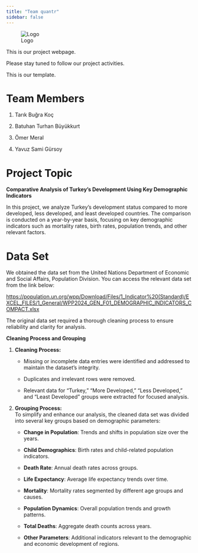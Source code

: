 ```yaml
---
title: "Team quantr"
sidebar: false 
---
```

![Logo]("images/indir.jpg")

This is our project webpage.

Please stay tuned to follow our project activities.

This is our template.

# Team Members

1.  Tarık Buğra Koç

2.  Batuhan Turhan Büyükkurt

3.  Ömer Meral

4.  Yavuz Sami Gürsoy

# Project Topic

**Comparative Analysis of Turkey's Development Using Key Demographic Indicators**

In this project, we analyze Turkey's development status compared to more developed, less developed, and least developed countries. The comparison is conducted on a year-by-year basis, focusing on key demographic indicators such as mortality rates, birth rates, population trends, and other relevant factors.

# Data Set

We obtained the data set from the United Nations Department of Economic and Social Affairs, Population Division. You can access the relevant data set from the link below:

<https://population.un.org/wpp/Download/Files/1_Indicator%20(Standard)/EXCEL_FILES/1_General/WPP2024_GEN_F01_DEMOGRAPHIC_INDICATORS_COMPACT.xlsx>

The original data set required a thorough cleaning process to ensure reliability and clarity for analysis.

**Cleaning Process and Grouping**

1.  **Cleaning Process:**

    -   Missing or incomplete data entries were identified and addressed to maintain the dataset's integrity.

    -   Duplicates and irrelevant rows were removed.

    -   Relevant data for "Turkey," "More Developed," "Less Developed," and "Least Developed" groups were extracted for focused analysis.

2.  **Grouping Process:**\
    To simplify and enhance our analysis, the cleaned data set was divided into several key groups based on demographic parameters:

    -   **Change in Population**: Trends and shifts in population size over the years.

    -   **Child Demographics**: Birth rates and child-related population indicators.

    -   **Death Rate**: Annual death rates across groups.

    -   **Life Expectancy**: Average life expectancy trends over time.

    -   **Mortality**: Mortality rates segmented by different age groups and causes.

    -   **Population Dynamics**: Overall population trends and growth patterns.

    -   **Total Deaths**: Aggregate death counts across years.

    -   **Other Parameters**: Additional indicators relevant to the demographic and economic development of regions.
